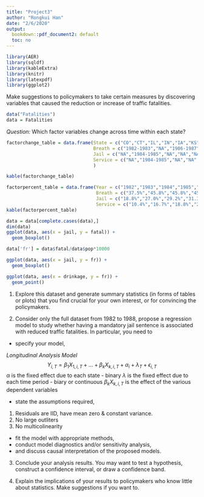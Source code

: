 ```yaml
---
title: "Project3"
author: "Rongkui Han"
date: "2/6/2020"
output:
  bookdown::pdf_document2: default
  toc: no
---
```


```r
library(AER)
library(sqldf)
library(kableExtra)
library(knitr)
library(latexpdf)
library(ggplot2)

```


Make suggestions to policymakers to take certain measures by discovering variables that caused the reduction or increase of traffic fatalities.    

```r

data("Fatalities")
data = Fatalities

```


*Question:* Which factor variables change across time within each state?

```r
factorchange_table = data.frame(State = c("CO","CT","IL","IN","IA","KS","KY","LA","MS","NV","NH","OH","OR","UT"),
                                Breath = c("1982-1983","NA","1986-1987","1983-1984","1982-1983","1985-1986","1983-1984","1982-1983","1982-1983","NA","1982-1983","NA","NA","NA"),
                                Jail = c("NA","1984-1985","NA","NA","NA","NA","NA","NA","NA","1982-1983","NA","1982-1983 & 1986-1987","1983-1984","1982-1983"),
                                Service = c("NA","1984-1985","NA","NA","NA","NA","NA","NA","NA","1982-1983","NA","NA","1983-1984","1982-1983")
                                )

kable(factorchange_table)
```


```r

factorpercent_table = data.frame(Year = c("1982","1983","1984","1985","1986","1987","1988"),
                                 Breath = c("37.5%","45.8%","45.8%","45.8%","47.9%","50.0%","50.0%"),
                                 Jail = c("18.8%","27.0%","29.2%","31.3","31.3%","29.2%","29.2%"),
                                 Service = c("10.4%","16.7%","18.8%","20.8%","20.8%","20.8%","20.8%"))
kable(factorpercent_table)

```



```r

data = data[complete.cases(data),]
dim(data)
ggplot(data, aes(x = jail, y = fatal)) +
  geom_boxplot()


```

```r
data['fr'] = data$fatal/data$pop*10000

ggplot(data, aes(x = jail, y = fr)) +
  geom_boxplot()

```


```r
ggplot(data, aes(x = drinkage, y = fr)) +
  geom_point()
```


1. Explore this dataset and generate summary statistics (in forms of tables or plots) that you find crucial for your own interest, or for convincing the policymakers.

2. Consider only the full dataset from 1982 to 1988, propose a regression model to study whether having a mandatory jail sentence is associated with reduced traffic fatalities. In particular, you need to
- specify your model,

*Longitudinal Analysis Model*
$$Y_{i,T} = \beta_1X_{1,i,T} + ... +\beta_kX_{k,i,T} + \alpha_i + \lambda_T + \epsilon_{i,T}$$
$\alpha$ is the fixed effect due to each state - binary
$\lambda$ is the fixed effect due to each time period - biary or continuous
$\beta_kX_{k,i,T}$ is the effect of the various dependent variables

- state the assumptions required,

1) Residuals are IID, have mean zero & constant variance.
2) No large outliters
3) No multicolinearity


- fit the model with appropriate methods,
- conduct model diagnostics and/or sensitivity analysis,
- and discuss causal interpretation of the proposed models.

3. Conclude your analysis results. You may want to test a hypothesis, construct a confidence interval, or draw a confidence band.

4. Explain the implications of your results to policymakers who know little about statistics. Make suggestions if you want to.



